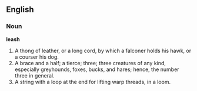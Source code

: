 ==English==

===Noun===

'''leash'''

#A thong of leather, or a long cord, by which a falconer holds his hawk, or a courser his dog.
#A brace and a half; a tierce; three; three creatures of any kind, especially greyhounds, foxes, bucks, and hares; hence, the number three in general.
#A string with a loop at the end for lifting warp threads, in a loom.